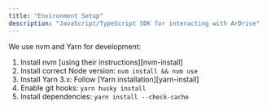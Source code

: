 ```yaml
---
title: "Environment Setup"
description: "JavaScript/TypeScript SDK for interacting with ArDrive"
---
```


We use nvm and Yarn for development:

1. Install nvm [using their instructions][nvm-install]
2. Install correct Node version: `nvm install && nvm use`
3. Install Yarn 3.x: Follow [Yarn installation][yarn-install]
4. Enable git hooks: `yarn husky install`
5. Install dependencies: `yarn install --check-cache`